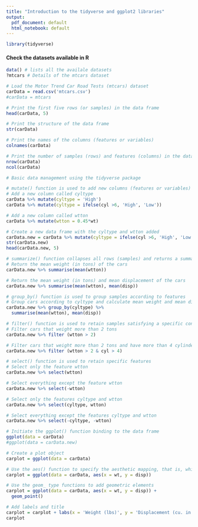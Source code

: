 ```yaml
---
title: "Introduction to the tidyverse and ggplot2 libraries"
output:
  pdf_document: default
  html_notebook: default
---
```


```r
library(tidyverse)
```
#### Check the datasets available in R

```r
data() # lists all the availale datasets
?mtcars # Details of the mtcars dataset
```


```r
# Load the Motor Trend Car Road Tests (mtcars) dataset
carData = read.csv('mtcars.csv')
#carData = mtcars

# Print the first five rows (or samples) in the data frame
head(carData, 5)

# Print the structure of the data frame 
str(carData)

# Print the names of the columns (features or variables)
colnames(carData)

# Print the number of samples (rows) and features (columns) in the data frame
nrow(carData)
ncol(carData)
```

```r
# Basic data management using the tidyverse package

# mutate() function is used to add new columns (features or variables) or modify current ones
# Add a new column called cyltype
carData %>% mutate(cyltype = 'High')
carData %>% mutate(cyltype = ifelse(cyl >6, 'High', 'Low'))

# Add a new column called wtton
carData %>% mutate(wtton = 0.45*wt)

# Create a new data frame with the cyltype and wtton added
carData.new = carData %>% mutate(cyltype = ifelse(cyl >6, 'High', 'Low'), wtton = 0.45*wt)
str(carData.new)
head(carData.new, 5)

# summarize() function collapses all rows (samples) and returns a summary
# Return the mean weight (in tons) of the cars
carData.new %>% summarise(mean(wtton))

# Return the mean weight (in tons) and mean displacement of the cars
carData.new %>% summarise(mean(wtton), mean(disp))

# group_by() function is used to group samples according to features
# Group cars according to cyltype and calculate mean weight and mean displacement
carData.new %>% group_by(cyltype) %>%
  summarise(mean(wtton), mean(disp))

# filter() function is used to retain samples satisfying a specific condition
# Filter cars that weight more than 2 tons
carData.new %>% filter (wtton > 2)

# Filter cars that weight more than 2 tons and have more than 4 cylinders
carData.new %>% filter (wtton > 2 & cyl > 4)

# select() function is used to retain specific features
# Select only the feature wtton
carData.new %>% select(wtton)

# Select everything except the feature wtton
carData.new %>% select(-wtton)

# Select only the features cyltype and wtton
carData.new %>% select(cyltype, wtton)

# Select everything except the features cyltype and wtton
carData.new %>% select(-cyltype, -wtton)

```

```r
# Initiate the ggplot() function binding to the data frame
ggplot(data = carData)
#ggplot(data = carData.new)

# Create a plot object
carplot = ggplot(data = carData)

# Use the aes() function to specify the aesthetic mapping, that is, which variables should be plotted
carplot = ggplot(data = carData, aes(x = wt, y = disp))

# Use the geom_ type functions to add geometric elements
carplot = ggplot(data = carData, aes(x = wt, y = disp)) +
  geom_point()

# Add labels and title
carplot = carplot + labs(x = 'Weight (lbs)', y = 'Displacement (cu. in.)', title = 'Weight vs. Displacement')
carplot

```

